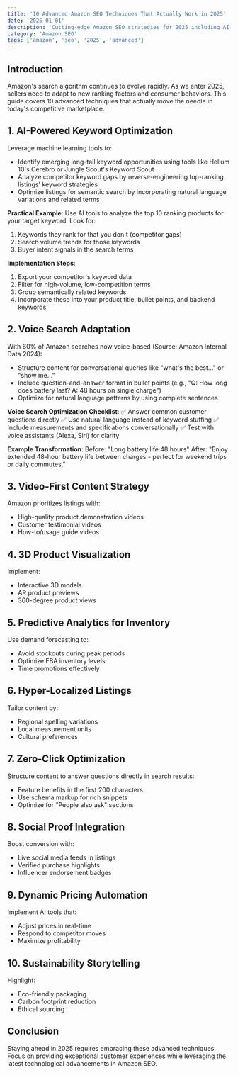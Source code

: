 ```yaml
---
title: '10 Advanced Amazon SEO Techniques That Actually Work in 2025'
date: '2025-01-01'
description: 'Cutting-edge Amazon SEO strategies for 2025 including AI-powered optimization and voice search adaptation'
category: 'Amazon SEO'
tags: ['amazon', 'seo', '2025', 'advanced']
---
```


## Introduction

Amazon's search algorithm continues to evolve rapidly. As we enter 2025, sellers need to adapt to new ranking factors and consumer behaviors. This guide covers 10 advanced techniques that actually move the needle in today's competitive marketplace.

## 1. AI-Powered Keyword Optimization

Leverage machine learning tools to:

- Identify emerging long-tail keyword opportunities using tools like Helium 10's Cerebro or Jungle Scout's Keyword Scout
- Analyze competitor keyword gaps by reverse-engineering top-ranking listings' keyword strategies
- Optimize listings for semantic search by incorporating natural language variations and related terms

**Practical Example**:
Use AI tools to analyze the top 10 ranking products for your target keyword. Look for:

1. Keywords they rank for that you don't (competitor gaps)
2. Search volume trends for those keywords
3. Buyer intent signals in the search terms

**Implementation Steps**:

1. Export your competitor's keyword data
2. Filter for high-volume, low-competition terms
3. Group semantically related keywords
4. Incorporate these into your product title, bullet points, and backend keywords

## 2. Voice Search Adaptation

With 60% of Amazon searches now voice-based (Source: Amazon Internal Data 2024):

- Structure content for conversational queries like "what's the best..." or "show me..."
- Include question-and-answer format in bullet points (e.g., "Q: How long does battery last? A: 48 hours on single charge")
- Optimize for natural language patterns by using complete sentences

**Voice Search Optimization Checklist**:
✅ Answer common customer questions directly
✅ Use natural language instead of keyword stuffing
✅ Include measurements and specifications conversationally
✅ Test with voice assistants (Alexa, Siri) for clarity

**Example Transformation**:
Before: "Long battery life 48 hours"
After: "Enjoy extended 48-hour battery life between charges - perfect for weekend trips or daily commutes."

## 3. Video-First Content Strategy

Amazon prioritizes listings with:

- High-quality product demonstration videos
- Customer testimonial videos
- How-to/usage guide videos

## 4. 3D Product Visualization

Implement:

- Interactive 3D models
- AR product previews
- 360-degree product views

## 5. Predictive Analytics for Inventory

Use demand forecasting to:

- Avoid stockouts during peak periods
- Optimize FBA inventory levels
- Time promotions effectively

## 6. Hyper-Localized Listings

Tailor content by:

- Regional spelling variations
- Local measurement units
- Cultural preferences

## 7. Zero-Click Optimization

Structure content to answer questions directly in search results:

- Feature benefits in the first 200 characters
- Use schema markup for rich snippets
- Optimize for "People also ask" sections

## 8. Social Proof Integration

Boost conversion with:

- Live social media feeds in listings
- Verified purchase highlights
- Influencer endorsement badges

## 9. Dynamic Pricing Automation

Implement AI tools that:

- Adjust prices in real-time
- Respond to competitor moves
- Maximize profitability

## 10. Sustainability Storytelling

Highlight:

- Eco-friendly packaging
- Carbon footprint reduction
- Ethical sourcing

## Conclusion

Staying ahead in 2025 requires embracing these advanced techniques. Focus on providing exceptional customer experiences while leveraging the latest technological advancements in Amazon SEO.
